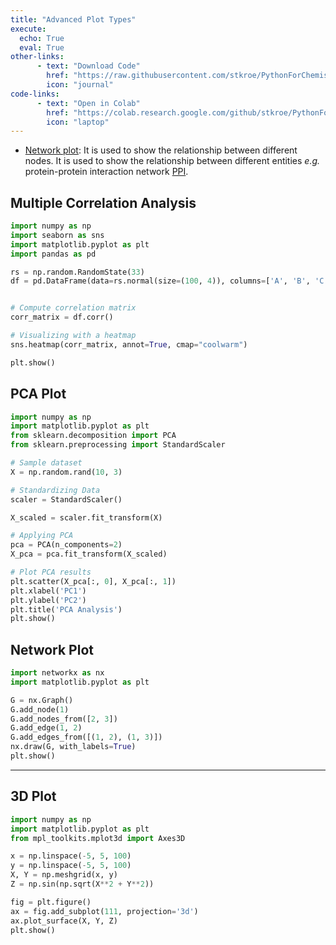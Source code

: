 ```yaml
---
title: "Advanced Plot Types"
execute: 
  echo: True
  eval: True
other-links: 
      - text: "Download Code"
        href: "https://raw.githubusercontent.com/stkroe/PythonForChemists/main/course/notebooks/AdvancedPlotTypes.ipynb"
        icon: "journal"
code-links:
      - text: "Open in Colab"
        href: "https://colab.research.google.com/github/stkroe/PythonForChemists/blob/main/course/notebooks/AdvancedPlotTypes.ipynb"
        icon: "laptop"
--- 
```



- [Network plot](https://networkx.org/documentation/stable/auto_examples/index.html):
It is used to show the relationship between different nodes. It is used to show the relationship between different entities *e.g.*  protein-protein interaction network [PPI](http://www.ncbi.nlm.nih.gov/pmc/articles/pmc4017556/).

## Multiple Correlation Analysis {.unnumberd}

```python
import numpy as np
import seaborn as sns
import matplotlib.pyplot as plt
import pandas as pd

rs = np.random.RandomState(33)
df = pd.DataFrame(data=rs.normal(size=(100, 4)), columns=['A', 'B', 'C', 'D'])


# Compute correlation matrix
corr_matrix = df.corr()

# Visualizing with a heatmap
sns.heatmap(corr_matrix, annot=True, cmap="coolwarm")

plt.show()
```


## PCA Plot {.unnumberd}

```python
import numpy as np
import matplotlib.pyplot as plt
from sklearn.decomposition import PCA
from sklearn.preprocessing import StandardScaler

# Sample dataset
X = np.random.rand(10, 3)

# Standardizing Data
scaler = StandardScaler()

X_scaled = scaler.fit_transform(X)

# Applying PCA
pca = PCA(n_components=2)
X_pca = pca.fit_transform(X_scaled)

# Plot PCA results
plt.scatter(X_pca[:, 0], X_pca[:, 1])
plt.xlabel('PC1')
plt.ylabel('PC2')
plt.title('PCA Analysis')
plt.show()
```

## Network Plot {.unnumberd}

```python
import networkx as nx
import matplotlib.pyplot as plt

G = nx.Graph()
G.add_node(1)
G.add_nodes_from([2, 3])
G.add_edge(1, 2)
G.add_edges_from([(1, 2), (1, 3)])
nx.draw(G, with_labels=True)
plt.show()
```




---

## 3D Plot {.unnumberd}

```python
import numpy as np
import matplotlib.pyplot as plt
from mpl_toolkits.mplot3d import Axes3D

x = np.linspace(-5, 5, 100) 
y = np.linspace(-5, 5, 100)
X, Y = np.meshgrid(x, y)
Z = np.sin(np.sqrt(X**2 + Y**2))

fig = plt.figure()
ax = fig.add_subplot(111, projection='3d')
ax.plot_surface(X, Y, Z)
plt.show()
```
